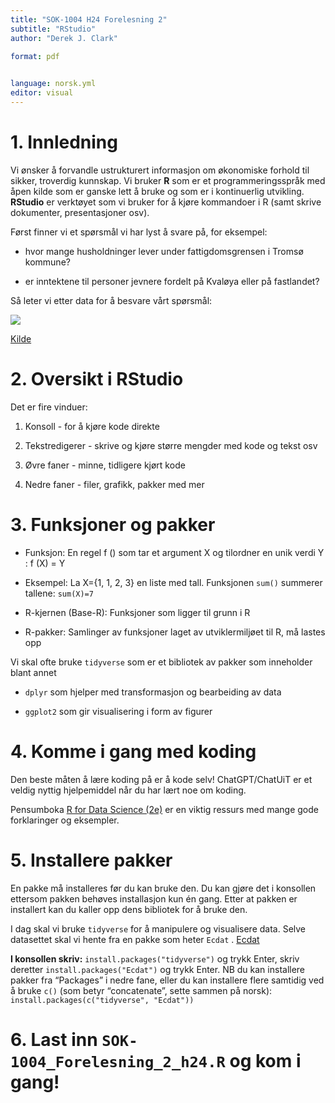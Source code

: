 ---
title: "SOK-1004 H24 Forelesning 2"
subtitle: "RStudio"
author: "Derek J. Clark"

format: pdf

    
language: norsk.yml
editor: visual
---

# 1. Innledning

Vi ønsker å forvandle ustrukturert informasjon om økonomiske forhold til sikker, troverdig kunnskap. Vi bruker **R** som er et programmeringsspråk med åpen kilde som er ganske lett å bruke og som er i kontinuerlig utvikling. **RStudio** er verktøyet som vi bruker for å kjøre kommandoer i R (samt skrive dokumenter, presentasjoner osv).

Først finner vi et spørsmål vi har lyst å svare på, for eksempel:

-   hvor mange husholdninger lever under fattigdomsgrensen i Tromsø kommune?

-   er inntektene til personer jevnere fordelt på Kvaløya eller på fastlandet?

Så leter vi etter data for å besvare vårt spørsmål:

![](F2_tidy.png){fig-align="center"}

[Kilde](https://r4ds.hadley.nz/intro#fig-ds-diagram)

# 2. Oversikt i RStudio

Det er fire vinduer:

1.  Konsoll - for å kjøre kode direkte

2.  Tekstredigerer - skrive og kjøre større mengder med kode og tekst osv

3.  Øvre faner - minne, tidligere kjørt kode

4.  Nedre faner - filer, grafikk, pakker med mer

# 3. Funksjoner og pakker

-   Funksjon: En regel f () som tar et argument X og tilordner en unik verdi Y : f (X) = Y

-   Eksempel: La X={1, 1, 2, 3} en liste med tall. Funksjonen `sum()` summerer tallene: `sum(X)=7`

-   R-kjernen (Base-R): Funksjoner som ligger til grunn i R

-   R-pakker: Samlinger av funksjoner laget av utviklermiljøet til R, må lastes opp

Vi skal ofte bruke `tidyverse` som er et bibliotek av pakker som inneholder blant annet

-   `dplyr` som hjelper med transformasjon og bearbeiding av data

-   `ggplot2` som gir visualisering i form av figurer

# 4. Komme i gang med koding

Den beste måten å lære koding på er å kode selv! ChatGPT/ChatUiT er et veldig nyttig hjelpemiddel når du har lært noe om koding.

Pensumboka [R for Data Science (2e)](https://r4ds.hadley.nz/) er en viktig ressurs med mange gode forklaringer og eksempler.

# 5. Installere pakker

En pakke må installeres før du kan bruke den. Du kan gjøre det i konsollen ettersom pakken behøves installasjon kun én gang. Etter at pakken er installert kan du kaller opp dens bibliotek for å bruke den.

I dag skal vi bruke `tidyverse` for å manipulere og visualisere data. Selve datasettet skal vi hente fra en pakke som heter `Ecdat` . [Ecdat](https://rdrr.io/cran/Ecdat/)

**I konsollen skriv:** `install.packages("tidyverse")` og trykk Enter, skriv deretter `install.packages("Ecdat")` og trykk Enter. NB du kan installere pakker fra "Packages" i nedre fane, eller du kan installere flere samtidig ved å bruke `c()` (som betyr "concatenate", sette sammen på norsk): `install.packages(c("tidyverse", "Ecdat"))`

## 

# 6. Last inn `SOK-1004_Forelesning_2_h24.R` og kom i gang!
